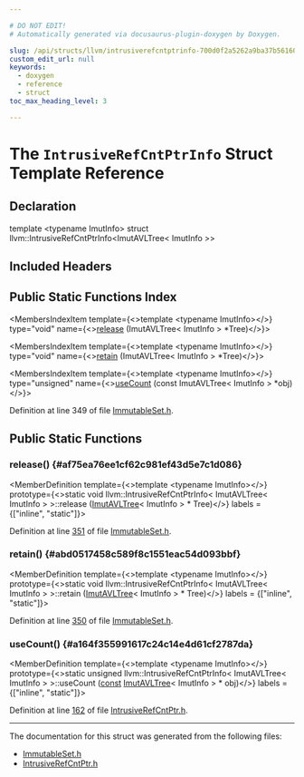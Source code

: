 ```yaml
---

# DO NOT EDIT!
# Automatically generated via docusaurus-plugin-doxygen by Doxygen.

slug: /api/structs/llvm/intrusiverefcntptrinfo-700d0f2a5262a9ba37b56160d1f20b3d
custom_edit_url: null
keywords:
  - doxygen
  - reference
  - struct
toc_max_heading_level: 3

---
```





# The `IntrusiveRefCntPtrInfo` Struct Template Reference

<DoxygenPage pluginConfig={pluginConfig}>



## Declaration

<CodeBlock>template &lt;typename ImutInfo&gt;
struct llvm::IntrusiveRefCntPtrInfo&lt;ImutAVLTree&lt; ImutInfo &gt;&gt;</CodeBlock>

## Included Headers

<IncludesList>
<IncludesListItem
  filePath="llvm/ADT/ImmutableSet.h"
  permalink="/docs/api/files/include/include/llvm/include/llvm/adt/immutableset-h"
  isLocal="true" />
</IncludesList>

## Public Static Functions Index

<MembersIndex>

<MembersIndexItem
  template={<>template &lt;typename ImutInfo&gt;</>}
  type="void"
  name={<><a href="#af75ea76ee1cf62c981ef43d5e7c1d086">release</a> (ImutAVLTree&lt; ImutInfo &gt; &#42;Tree)</>}>
</MembersIndexItem>

<MembersIndexItem
  template={<>template &lt;typename ImutInfo&gt;</>}
  type="void"
  name={<><a href="#abd0517458c589f8c1551eac54d093bbf">retain</a> (ImutAVLTree&lt; ImutInfo &gt; &#42;Tree)</>}>
</MembersIndexItem>

<MembersIndexItem
  template={<>template &lt;typename ImutInfo&gt;</>}
  type="unsigned"
  name={<><a href="/docs/api/structs/llvm/intrusiverefcntptrinfo/#a164f355991617c24c14e4d61cf2787da">useCount</a> (const ImutAVLTree&lt; ImutInfo &gt; &#42;obj)</>}>
</MembersIndexItem>

</MembersIndex>


Definition at line 349 of file <a href="/docs/api/files/include/include/llvm/include/llvm/adt/immutableset-h">ImmutableSet.h</a>.

<SectionDefinition>

## Public Static Functions

### release() {#af75ea76ee1cf62c981ef43d5e7c1d086}

<MemberDefinition
  template={<>template &lt;typename ImutInfo&gt;</>}
  prototype={<>static void llvm::IntrusiveRefCntPtrInfo&lt; ImutAVLTree&lt; ImutInfo &gt; &gt;::release (<a href="/docs/api/classes/llvm/imutavltree">ImutAVLTree</a>&lt; ImutInfo &gt; &#42; Tree)</>}
  labels = {["inline", "static"]}>

Definition at line <a href="/docs/api/files/include/include/llvm/include/llvm/adt/immutableset-h/#l00351">351</a> of file <a href="/docs/api/files/include/include/llvm/include/llvm/adt/immutableset-h">ImmutableSet.h</a>.
</MemberDefinition>

### retain() {#abd0517458c589f8c1551eac54d093bbf}

<MemberDefinition
  template={<>template &lt;typename ImutInfo&gt;</>}
  prototype={<>static void llvm::IntrusiveRefCntPtrInfo&lt; ImutAVLTree&lt; ImutInfo &gt; &gt;::retain (<a href="/docs/api/classes/llvm/imutavltree">ImutAVLTree</a>&lt; ImutInfo &gt; &#42; Tree)</>}
  labels = {["inline", "static"]}>

Definition at line <a href="/docs/api/files/include/include/llvm/include/llvm/adt/immutableset-h/#l00350">350</a> of file <a href="/docs/api/files/include/include/llvm/include/llvm/adt/immutableset-h">ImmutableSet.h</a>.
</MemberDefinition>

### useCount() {#a164f355991617c24c14e4d61cf2787da}

<MemberDefinition
  template={<>template &lt;typename ImutInfo&gt;</>}
  prototype={<>static unsigned llvm::IntrusiveRefCntPtrInfo&lt; ImutAVLTree&lt; ImutInfo &gt; &gt;::useCount (<a href="/docs/api/files/lib/lib/target/lib/target/aarch64/aarch64promoteconstant-cpp/#a90f8350fecae261c25be85d38b451bff">const</a> <a href="/docs/api/classes/llvm/imutavltree">ImutAVLTree</a>&lt; ImutInfo &gt; &#42; obj)</>}
  labels = {["inline", "static"]}>

Definition at line <a href="/docs/api/files/include/include/llvm/include/llvm/adt/intrusiverefcntptr-h/#l00162">162</a> of file <a href="/docs/api/files/include/include/llvm/include/llvm/adt/intrusiverefcntptr-h">IntrusiveRefCntPtr.h</a>.
</MemberDefinition>

</SectionDefinition>

<hr/>

The documentation for this struct was generated from the following files:

<ul>
<li><a href="/docs/api/files/include/include/llvm/include/llvm/adt/immutableset-h">ImmutableSet.h</a></li>
<li><a href="/docs/api/files/include/include/llvm/include/llvm/adt/intrusiverefcntptr-h">IntrusiveRefCntPtr.h</a></li>
</ul>

</DoxygenPage>
